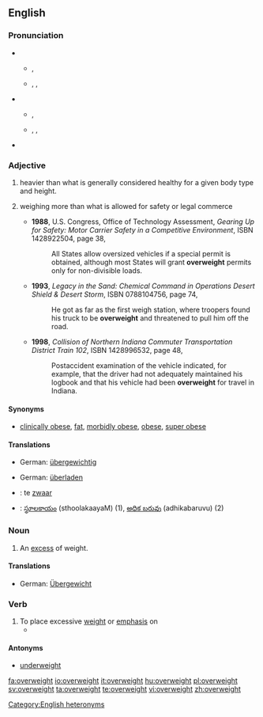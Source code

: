 ==English==

===Pronunciation===
* {{sense|adjective}}
** {{a|UK}} {{IPA|/ˌəʊvəˈweɪt/}}, {{SAMPA|/%@Uv@"weIt/}}
** {{a|US}} {{enPR|ō'vər-wātʹ}}, {{IPA|/ˌoʊvɚˈweɪt/}}, {{SAMPA|/%oUv@`"weIt/}}
* {{sense|noun}}
** {{a|UK}} {{IPA|/ˈəʊvəweɪt/}}, {{SAMPA|/"@Uv@weIt/}}
** {{a|US}} {{enPR|ōʹvər-wāt}}, {{IPA|/ˈoʊvɚweɪt/}}, {{SAMPA|/"oUv@`weIt/}}
* {{rhymes|eɪt}}

===Adjective===
{{en-adj}}

# {{context|of a person}} heavier than what is generally considered healthy for a given body type and height.
# {{context|transportation industry|of a vehicle}} weighing more than what is allowed for safety or legal commerce
#* '''1988''', U.S. Congress, Office of Technology Assessment, ''Gearing Up for Safety: Motor Carrier Safety in a Competitive Environment'', ISBN 1428922504, page 38,
#*: All States allow oversized vehicles if a special permit is obtained, although most States will grant '''overweight''' permits only for non-divisible loads.
#* '''1993''', ''Legacy in the Sand: Chemical Command in Operations Desert Shield & Desert Storm'', ISBN 0788104756, page 74,
#*: He got as far as the first weigh station, where troopers found his truck to be '''overweight''' and threatened to pull him off the road.
#* '''1998''', ''Collision of Northern Indiana Commuter Transportation District Train 102'', ISBN 1428996532, page 48,
#*: Postaccident examination of the vehicle indicated, for example, that the driver had not adequately maintained his logbook and that his vehicle had been '''overweight''' for travel in Indiana.

====Synonyms====
* {{sense|of a person}} [[clinically obese]], [[fat]], [[morbidly obese]], [[obese]], [[super obese]]
{{ws_refer|fat|obese}}

====Translations====
{{trans-top|of a person, heavier than is healthy}}
* German: [[übergewichtig]]
{{trans-mid}}
{{trans-bottom}}

{{trans-top|of a vehicle, weighing more than is allowed}}
* German: [[überladen]]
{{trans-mid}}
{{trans-bottom}}

{{checktrans}}
* {{ttbc|Dutch}}: te [[zwaar]]
* {{ttbc|Telugu}}: [[స్థూలకాయం]] (sthoolakaayaM) (1), [[అధిక బరువు]] (adhikabaruvu) (2)

===Noun===
{{en-noun|-}}

# An [[excess]] of weight.

====Translations====
* German: [[Übergewicht]] {{n}}

===Verb===
{{en-verb}}

# To place excessive [[weight]] or [[emphasis]] on 
#*{{quote-news|2009|January 11|Geraldine Fabrikant|How Safe Is That Nest Egg, Anyhow?|New York Times|url=http://www.nytimes.com/2009/01/11/business/mutfund/11safe.html
|passage=Kinnel explained it, the problem at Select High Income was that it '''overweighted''' mortgage bonds and underweighted other types of corporate debt, a strategy that backfired when the mortgage market collapsed. }}

====Antonyms====
*[[underweight]]

[[Category:English heteronyms]]

[[fa:overweight]]
[[io:overweight]]
[[it:overweight]]
[[hu:overweight]]
[[pl:overweight]]
[[sv:overweight]]
[[ta:overweight]]
[[te:overweight]]
[[vi:overweight]]
[[zh:overweight]]
